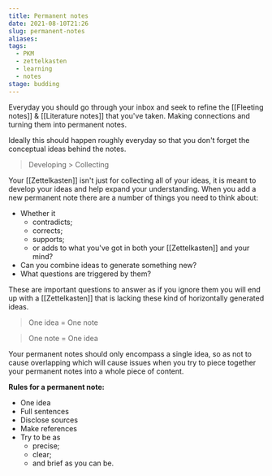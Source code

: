 ```yaml
---
title: Permanent notes
date: 2021-08-10T21:26
slug: permanent-notes
aliases:
tags:
  - PKM
  - zettelkasten
  - learning
  - notes
stage: budding
---
```


Everyday you should go through your inbox and seek to refine the [[Fleeting notes]] & [[Literature notes]] that you've taken. Making connections and turning them into permanent notes.

Ideally this should happen roughly everyday so that you don't forget the conceptual ideas behind the notes.

> Developing > Collecting

Your [[Zettelkasten]] isn't just for collecting all of your ideas, it is meant to develop your ideas and help expand your understanding. When you add a new permanent note there are a number of things you need to think about:

- Whether it
  - contradicts;
  - corrects;
  - supports;
  - or adds to what you've got in both your [[Zettelkasten]] and your mind?
- Can you combine ideas to generate something new?
- What questions are triggered by them?

These are important questions to answer as if you ignore them you will end up with a [[Zettelkasten]] that is lacking these kind of horizontally generated ideas.

> One idea = One note

> One note = One idea

Your permanent notes should only encompass a single idea, so as not to cause overlapping which will cause issues when you try to piece together your permanent notes into a whole piece of content.

**Rules for a permanent note:**

- One idea
- Full sentences
- Disclose sources
- Make references
- Try to be as
  - precise;
  - clear;
  - and brief as you can be.

<StillGrowing />
